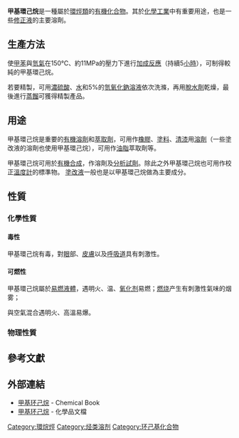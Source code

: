 {{Chembox
| Name = 甲基環己烷
| NameEn = methylcyclohexane
| ImageFile = Methylcyclohexane-2D-skeletal.png
| ImageSize = 120px
| IUPACName = 
| IUPACNameZh = 甲基环己烷
| OtherNames = 六氢(化)甲苯；环己基甲烷
| Section1 = {{Chembox Identifiers
| CASNo = 108-87-2
| CASNo_Ref = {{cascite|correct|CAS}}
|    Abbreviations  =  
|    EINECS  =  
|    PubChem  =  7962
|    SMILES  =  CC1CCCCC1
|    InChI  =  
|    RTECS  = 
|    MeSHName  = 
|    ChEBI  = 
|    KEGG  =  
|    ATCCode_prefix  =  
|    ATCCode_suffix  =  
|    ATC_Supplemental  = |  ChemSpiderID_Ref  = {{chemspidercite|correct|chemspider}}|  ChemSpiderID  =  7674
|  InChIKey  =  UAEPNZWRGJTJPN-UHFFFAOYAG
|  StdInChI_Ref  = {{stdinchicite|correct|chemspider}}|  StdInChI  =  1S/C7H14/c1-7-5-3-2-4-6-7/h7H,2-6H2,1H3
|  StdInChIKey_Ref  = {{stdinchicite|correct|chemspider}}|  StdInChIKey  =  UAEPNZWRGJTJPN-UHFFFAOYSA-N
}}
| Section2 = {{Chembox Properties
|   Formula = 分子式：{{Chem|C|7|H|14}}<br>結構簡式：{{Chem|C||H|3|C||H}}{{Chem|({{Chem|C||H|2}})|4}}{{Chem|C||H|2}}
|   MolarMass = 98.1861
|   Appearance = 無色液體
|   Density = 相对密度（水=1）：0.79；<br>相对密度（空气=1）：3.39
|   MeltingPt = -126.4℃
|   Melting_notes =
|   BoilingPt = 100.3℃
|   Boiling_notes = 
|   Solubility = 不溶于水
|   SolubleOther = 可與[[丙酮|丙酮]]、[[苯|苯]]、[[乙醚|乙醚]]、[[四氯化碳|四氯化碳]]、[[乙醇|乙醇]]混溶
|   Solvent = 
|   pKa = 
|   pKb = }}
| Section7 = {{Chembox Hazards
|   EUClass = 
|   EUIndex = 
|   MainHazards = 易燃品('''F''')<br>有害('''Xn''')<br>对环境有害 ('''N''')
|   NFPA-H = 1
|   NFPA-F = 3
|   NFPA-R = 0
|   NFPA-O =
|   RPhrases = 
|   SPhrases = 
|   RSPhrases =
|   FlashPt = -3℃
|   Autoignition = 
|   ExploLimits = 
|   PEL = }}
| Section8 = {{Chembox Related
|   OtherCpds = [[庚烷|庚烷]]、[[環庚烷|環庚烷]]}}
}}

'''甲基環己烷'''是一種屬於[[环烷烃|環烴類]]的[[有機化合物|有機化合物]]。其於[[化學工業|化學工業]]中有重要用途，也是一些[[修正液|修正液]]的主要溶劑。

==生產方法==
使[[甲苯|甲苯]]與[[氫氣|氫氣]]在150℃、約11MPa的壓力下進行[[加成反應|加成反應]]（持續5[[小時|小時]]），可制得較純的甲基環己烷。

若要精製，可用[[濃硫酸|濃硫酸]]、[[水|水]]和5%的[[氫氧化鈉|氫氧化鈉]][[溶液|溶液]]依次洗滌，再用[[脫水劑|脫水劑]]乾燥，最後進行[[蒸餾|蒸餾]]可獲得精製產品。

==用途==
甲基環己烷是重要的[[有機溶劑|有機溶劑]]和[[萃取劑|萃取劑]]，可用作[[橡膠|橡膠]]、[[塗料|塗料]]、[[清漆|清漆]]用[[溶劑|溶劑]]（一些塗改液的溶劑也使用甲基環己烷），可用作[[油脂|油脂]]萃取劑等。

甲基環己烷可用於[[有機合成|有機合成]]，作溶劑及[[分析試劑|分析試劑]]。除此之外甲基環己烷也可用作校正[[溫度計|溫度計]]的標準物。
[[塗改液|塗改液]]一般也是以甲基環己烷做為主要成分。

==性質==
===化學性質===
====毒性====
甲基環己烷有毒，對[[眼|眼]]部、[[皮膚|皮膚]]以及[[呼吸道|呼吸道]]具有刺激性。

====可燃性====
甲基環己烷屬於[[易燃液體|易燃液體]]，遇明火、温、[[氧化剂|氧化剂]]易燃；[[燃烧|燃烧]]产生有刺激性氣味的烟雾；

與空氣混合遇明火、高溫易爆。

===物理性質===

==參考文獻==
{{reflist}}

==外部連結==
* [http://www.chemicalbook.com/ChemicalProductProperty_CN_CB7852767.htm 甲基环己烷] {{Wayback|url=http://www.chemicalbook.com/ChemicalProductProperty_CN_CB7852767.htm |date=20091228132222 }} - Chemical Book
* [https://web.archive.org/web/20120105153249/http://www.ep.net.cn/msds/wuzhi3/32012-1.htm 甲基环己烷] - 化學品文檔

{{Authority control}}
[[Category:環烷烴|Category:環烷烴]]
[[Category:烃类溶剂|Category:烃类溶剂]]
[[Category:环己基化合物|Category:环己基化合物]]